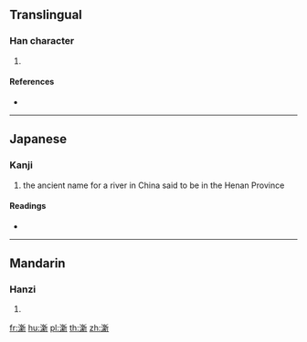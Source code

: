 {{character info/new}}
==Translingual==

===Han character===
{{Han char|rn=85|rad=水|as=13|sn=16|four=|canj=EYDL,XEYDL|ids=⿰氵新}}

# {{defn|Han|sort=水13}}

====References====
* {{Han ref|kx=0653.300|dkj=18415|hdz=31764.020|uh=6FB5|ud=28597}}

----

==Japanese==

===Kanji===
{{ja-kanji|grade=|rs=水13}}

# the ancient name for a river in China said to be in the Henan Province

====Readings====
* {{ja-readings|on=[[しん]] (shin)|kun=}}

----

==Mandarin==

===Hanzi===
{{cmn-hanzi|pin=[[zhēn]] ([[zhen1]])|wg=chen<sup>1</sup>}}

# {{defn|lang=cmn|sort=水13}}

[[fr:澵]]
[[hu:澵]]
[[pl:澵]]
[[th:澵]]
[[zh:澵]]
